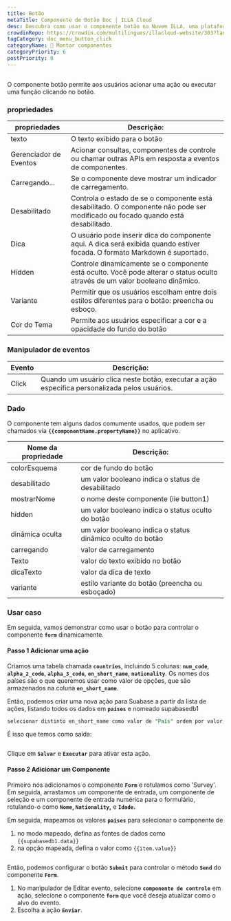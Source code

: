 ```yaml
---
title: Botão
metaTitle: Componente de Botão Doc | ILLA Cloud
desc: Descubra como usar o componente botão na Nuvem ILLA, uma plataforma com pouco código para construir ferramentas. O botão permite que os usuários acionem uma ação ou executem uma função ao clicar.
crowdinRepo: https://crowdin.com/multilingues/illacloud-website/303?languages=pt&filter=basic&value=0
tagCategory: doc_menu_button_click
categoryName: 🧬 Montar componentes
categoryPriority: 6
postPriority: 0
---
```


## <h2 hidden>O que é o Botão?</h2>

O componente botão permite aos usuários acionar uma ação ou executar uma função clicando no botão. 

### propriedades

| propriedades           | Descrição:                                                                                                                       |
| ---------------------- | -------------------------------------------------------------------------------------------------------------------------------- |
| texto                  | O texto exibido para o botão                                                                                                     |
| Gerenciador de Eventos | Acionar consultas, componentes de controle ou chamar outras APIs em resposta a eventos de componentes.                           |
| Carregando...          | Se o componente deve mostrar um indicador de carregamento.                                                                       |
| Desabilitado           | Controla o estado de se o componente está desabilitado. O componente não pode ser modificado ou focado quando está desabilitado. |
| Dica                   | O usuário pode inserir dica do componente aqui. A dica será exibida quando estiver focada. O formato Markdown é suportado.       |
| Hidden                 | Controle dinamicamente se o componente está oculto. Você pode alterar o status oculto através de um valor booleano dinâmico.     |
| Variante               | Permitir que os usuários escolham entre dois estilos diferentes para o botão: preencha ou esboço.                                |
| Cor do Tema            | Permite aos usuários especificar a cor e a opacidade do fundo do botão                                                           |

### Manipulador de eventos

| Evento | Descrição:                                                                                    |
| ------ | --------------------------------------------------------------------------------------------- |
| Click  | Quando um usuário clica neste botão, executar a ação específica personalizada pelos usuários. |

### Dado

O componente tem alguns dados comumente usados, que podem ser chamados via **`{{componentName.propertyName}}`** no aplicativo.

| Nome da propriedade | Descrição:                                                 |
| ------------------- | ---------------------------------------------------------- |
| colorEsquema        | cor de fundo do botão                                      |
| desabilitado        | um valor booleano indica o status de desabilitado          |
| mostrarNome         | o nome deste componente (iie button1)                      |
| hidden              | um valor booleano indica o status oculto do botão          |
| dinâmica oculta     | um valor booleano indica o status dinâmico oculto do botão |
| carregando          | valor de carregamento                                      |
| Texto               | valor do texto exibido no botão                            |
| dicaTexto           | valor da dica de texto                                     |
| variante            | estilo variante do botão (preencha ou esboçado)            |

### Usar caso

Em seguida, vamos demonstrar como usar o botão para controlar o componente **`form`** dinamicamente. 

#### Passo 1 Adicionar uma ação

Criamos uma tabela chamada **`countries`**, incluindo 5 colunas: **`num_code`**, **`alpha_2_code`**, **`alpha_3_code`**, **`en_short_name`**, **`nationality`**. Os nomes dos países são o que queremos usar como valor de opções, que são armazenados na coluna **`en_short_name`**.

Então, podemos criar uma nova ação para Suabase a partir da lista de ações, listando todos os dados em **`países`** e nomeado supabasedb1 

```sql
selecionar distinto en_short_name como valor de "País" ordem por valor;
```

É isso que temos como saída:

<img src='https://cdn.illacloud.com/official-website/img/docs/countries.png' alt='' />

Clique em **`Salvar`** e **`Executar`** para ativar esta ação.

#### Passo 2 Adicionar um Componente

Primeiro nós adicionamos o componente **`Form`** e rotulamos como 'Survey'. Em seguida, arrastamos um componente de entrada, um componente de seleção e um componente de entrada numérica para o formulário, rotulando-o como **`Nome`, `Nationality`,** e **`Idade`.**

Em seguida, mapeamos os valores **`países`** para selecionar o componente de 

1.  no modo mapeado, defina as fontes de dados como `{{supabasedb1.data}}` 
2.  na opção mapeada, defina o valor como `{{item.value}}`

<img src='https://cdn.illacloud.com/official-website/img/docs/button1.png' alt='' />

Então, podemos configurar o botão **`Submit`** para controlar o método **`Send`** do componente **`Form`**. 

1.  No manipulador de Editar evento, selecione **`componente de controle`** em ação, selecione o componente **`form`** que você deseja atualizar como o alvo do evento.
2.  Escolha a ação **`Enviar`**. 

<img src='https://cdn.illacloud.com/official-website/img/docs/countries2.png' alt='' />
